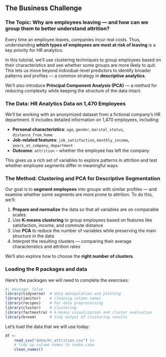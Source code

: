 ## The Business Challenge

### The Topic: Why are employees leaving — and how can we group them to better understand attrition? {.unnumbered}

Every time an employee leaves, companies incur real costs. Thus, understanding **which types of employees are most at risk of leaving** is a key priority for HR analytics.

In this tutorial, we’ll use clustering techniques to group employees based on their characteristics and see whether some groups are more likely to quit. This lets us move beyond individual-level predictors to identify broader patterns and profiles — a common strategy in **descriptive analytics**.

We'll also introduce **Principal Component Analysis (PCA)** — a method for reducing complexity while keeping the structure of the data intact.

### The Data: HR Analytics Data on 1,470 Employees {.unnumbered}

We'll be working with an anonymized dataset from a fictional company’s HR department. It includes detailed information on 1,470 employees, including:

- **Personal characteristics**: `age`, `gender`, `marital_status`, `distance_from_home`
- **Job-related features**: `job_satisfaction`, `monthly_income`, `years_at_company`, `department`
- **Outcome**: `attrition` – whether the employee has left the company

This gives us a rich set of variables to explore patterns in attrition and test whether employee segments differ in meaningful ways.

### The Method: Clustering and PCA for Descriptive Segmentation {.unnumbered}

Our goal is to **segment employees** into groups with similar profiles — and examine whether some segments are more prone to attrition. To do this, we’ll:

1. **Prepare and normalize** the data so that all variables are on comparable scales  
2. Use **K-means clustering** to group employees based on features like satisfaction, income, and commute distance  
3. Use **PCA** to reduce the number of variables while preserving the main structure in the data  
4. Interpret the resulting clusters — comparing their average characteristics and attrition rates

We'll also explore how to choose the **right number of clusters**.

### Loading the R packages and data

Here's the packages we will need to complete the exercises:

```r
#| message: false
library(tidyverse)  # data manipulation and plotting
library(janitor)    # cleaning column names
library(recipes)    # For data preprocessing
library(cluster)    # clustering
library(factoextra) # k-means visualization and cluster evaluation
library(broom)      # tidy output of clustering results
```


Let's load the data that we will use today:

```r
df <-
    read_csv("data/hr_attrition.csv") |> 
    # tidy up column names to snake_case 
    clean_names()
```

